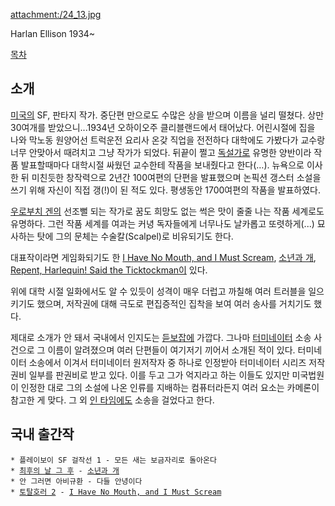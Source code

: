 attachment:/24_13.jpg

Harlan Ellison
1934~

[[목차]]

== 소개 ==
[[미국]]의 SF, 판타지 작가. 중단편 만으로도 수많은 상을 받으며 이름을 널리 떨쳤다. 상만 30여개를 받았으니...1934년 오하이오주 클리블랜드에서 태어났다. 어린시절에 집을 나와 막노동 원양어선 트럭운전 요리사 온갖 직업을 전전하다 대학에도 가봤다가 교수랑 너무 안맞아서 때려치고 그냥 작가가 되었다. 뒤끝이 쩔고 [[독설가]]로 유명한 양반이라 작품 발표할때마다 대학시절 싸웠던 교수한테 작품을 보내줬다고 한다(…). 뉴욕으로 이사한 뒤 미친듯한 창작력으로 2년간 100여편의 단편을 발표했으며 논픽션 갱스터 소설을 쓰기 위해 자신이 직접 갱(!)이 된 적도 있다. 평생동안 1700여편의 작품을 발표하였다.

[[우로부치 겐]]의 선조뻘 되는 작가로 꿈도 희망도 없는 썩은 맛이 줄줄 나는 작품 세계로도 유명하다. 그런 작품 세계를 여과는 커녕 독자들에게 너무나도 날카롭고 또렷하게(...) 묘사하는 탓에 그의 문체는 수술칼(Scalpel)로 비유되기도 한다.

대표작이라면 게임화되기도 한 [[I Have No Mouth, and I Must Scream]], [[소년과 개]], [[Repent, Harlequin! Said the Ticktockman]]이 있다.

위에 대학 시절 일화에서도 알 수 있듯이 성격이 매우 더럽고 까칠해 여러 트러블을 일으키기도 했으며, 저작권에 대해 극도로 편집증적인 집착을 보여 여러 송사를 거치기도 했다.

제대로 소개가 안 돼서 국내에서 인지도는 [[듣보잡]]에 가깝다. 그나마 [[터미네이터]] 소송 사건으로 그 이름이 알려졌으며 여러 단편들이 여기저기 끼어서 소개된 적이 있다. 터미네이터 소송에서 이겨서 터미네이터 원저작자 중 하나로 인정받아 터미네이터 시리즈 저작권비 일부를 판권비로 받고 있다. 이를 두고 그가 억지라고 하는 이들도 있지만 미국법원이 인정한 대로 그의 소설에 나온 인류를 지배하는 컴퓨터라든지 여러 요소는 카메론이 참고한 게 맞다. 그 외 [[인 타임]]에도 소송을 걸었다고 한다.

== 국내 출간작 ==
 * 플레이보이 SF 걸작선 1 - 모든 새는 보금자리로 돌아온다 
 * [[최후의 날 그 후]] - [[소년과 개]]
 * 안 그러면 아비규환 - 다들 안녕이다 
 * [[토탈호러 2]] - [[I Have No Mouth, and I Must Scream]]
